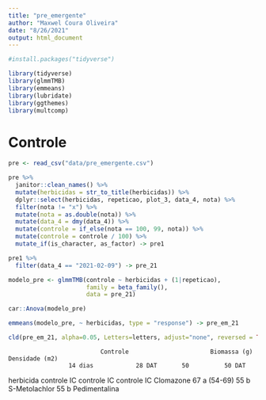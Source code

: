 ```yaml
---
title: "pre_emergente"
author: "Maxwel Coura Oliveira"
date: "8/26/2021"
output: html_document
---
```




```r
#install.packages("tidyverse")
```


```r
library(tidyverse)
library(glmmTMB)
library(emmeans)
library(lubridate)
library(ggthemes)
library(multcomp)
```

# Controle


```r
pre <- read_csv("data/pre_emergente.csv")
```


```r
pre %>% 
  janitor::clean_names() %>% 
  mutate(herbicidas = str_to_title(herbicidas)) %>% 
  dplyr::select(herbicidas, repeticao, plot_3, data_4, nota) %>% 
  filter(nota != "x") %>% 
  mutate(nota = as.double(nota)) %>% 
  mutate(data_4 = dmy(data_4)) %>% 
  mutate(controle = if_else(nota == 100, 99, nota)) %>% 
  mutate(controle = controle / 100) %>% 
  mutate_if(is_character, as_factor) -> pre1
```


```r
pre1 %>% 
  filter(data_4 == "2021-02-09") -> pre_21
```


```r
modelo_pre <- glmmTMB(controle ~ herbicidas + (1|repeticao),
                      family = beta_family(),
                      data = pre_21)
```


```r
car::Anova(modelo_pre)
```

```r
emmeans(modelo_pre, ~ herbicidas, type = "response") -> pre_em_21
```


```r
cld(pre_em_21, alpha=0.05, Letters=letters, adjust="none", reversed = TRUE)
```
                              Controle                       Biomassa (g)    Densidade (m2)
                     14 dias            28 DAT       50          50 DAT
herbicida      controle    IC      controle   IC   controle   IC
Clomazone         67 a  (54-69)       55 b    
S-Metolachlor     55 b
Pedimentalina









